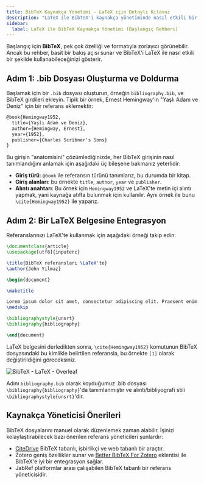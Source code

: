 ```yaml
---
title: BibTeX Kaynakça Yönetimi - LaTeX için Detaylı Kılavuz
description: "LaTeX ile BibTeX'i kaynakça yönetiminde nasıl etkili bir şekilde kullanabileceğinizi öğrenin, .bib dosyası oluşturmaktan LaTeX belgenize entegrasyona kadar."
sidebar:
  label: LaTeX ile BibTeX Kaynakça Yönetimi (Başlangıç Rehberi)
---
```


Başlangıç için **BibTeX**, pek çok özelliği ve formatıyla zorlayıcı görünebilir. Ancak bu rehber, basit bir bakış açısı sunar ve BibTeX'i LaTeX ile nasıl etkili bir şekilde kullanabileceğinizi gösterir.


<CiteDrive /> 

## Adım 1: .bib Dosyası Oluşturma ve Doldurma

Başlamak için bir `.bib` dosyası oluşturun, örneğin `bibliography.bib`, ve BibTeX girdileri ekleyin. Tipik bir örnek, Ernest Hemingway'in "Yaşlı Adam ve Deniz" için bir referans eklemektir:

```latex
@book{Hemingway1952,
  title={Yaşlı Adam ve Deniz},
  author={Hemingway, Ernest},
  year={1952},
  publisher={Charles Scribner's Sons}
}
```

Bu girişin "anatomisini" çözümlediğinizde, her BibTeX girişinin nasıl tanımlandığını anlamak için aşağıdaki üç bileşene bakmanız yeterlidir:

- **Giriş türü**: `@book` ile referansın türünü tanımlarız, bu durumda bir kitap.
- **Giriş alanları**: bu örnekte `title`, `author`, `year` ve `publisher`.
- **Alıntı anahtarı**: Bu örnek için `Hemingway1952` ve LaTeX'te metin içi alıntı yapmak, yani kaynağa atıfta bulunmak için kullanılır. Aynı örnek ile bunu `\cite{Hemingway1952}` ile yaparız.

## Adım 2: Bir LaTeX Belgesine Entegrasyon

Referanslarınızı LaTeX'te kullanmak için aşağıdaki örneği takip edin:

```latex
\documentclass{article}
\usepackage[utf8]{inputenc}

\title{BibTeX referansları \LaTeX'te}
\author{John Yılmaz}

\begin{document}

\maketitle

Lorem ipsum dolor sit amet, consectetur adipiscing elit. Praesent enim urna, dapibus et bibendum vel, consectetur et turpis. Cras a molestie nulla. \cite{Hemingway1952}
\medskip

\bibliographystyle{unsrt}
\bibliography{bibliography}

\end{document}
```

LaTeX belgesini derledikten sonra, `\cite{Hemingway1952}` komutunun BibTeX dosyasındaki bu kimlikle belirtilen referansla, bu örnekte `[1]` olarak değiştirildiğini göreceksiniz.

![BibTeX - LaTeX - Overleaf](@assets/images/tutorial/LaTeX_Overleaf_BibTeX-Example.png)

Adını `bibliography.bib` olarak koyduğumuz .bib dosyası `\bibliography{bibliography}`'da tanımlanmıştır ve alıntı/bibliyografi stili `\bibliographystyle{unsrt}`'dir.

## Kaynakça Yöneticisi Önerileri

BibTeX dosyalarını manuel olarak düzenlemek zaman alabilir. İşinizi kolaylaştırabilecek bazı önerilen referans yöneticileri şunlardır:

- [CiteDrive](https://www.citedrive.com/) BibTeX tabanlı, işbirlikçi ve web tabanlı bir araçtır.
- Zotero geniş özellikler sunar ve [Better BibTeX For Zotero](https://retorque.re/zotero-better-bibtex/) eklentisi ile BibTeX'e iyi bir entegrasyon sağlar.
- JabRef platformlar arası çalışabilen BibTeX tabanlı bir referans yöneticisidir.